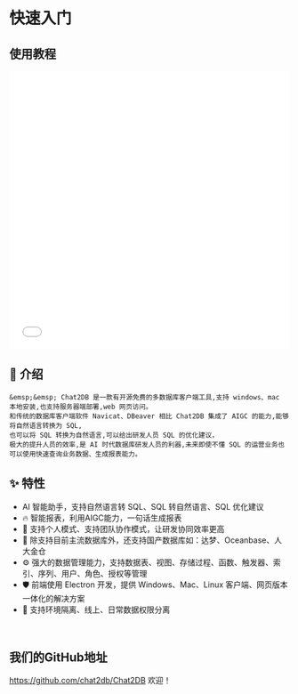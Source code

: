  # 快速入门

## 使用教程
<iframe src="//player.bilibili.com/player.html?aid=659372917&bvid=BV1yh4y1r7NF&cid=1223366275&page=1&autoplay=0" width="100%" height="500" scrolling="no" border="0" frameborder="no" framespacing="0" allowfullscreen="true"  sandbox="allow-top-navigation allow-same-origin allow-forms allow-scripts"> </iframe>

## 📖 介绍
    &emsp;&emsp; Chat2DB 是一款有开源免费的多数据库客户端工具,支持 windows、mac 本地安装,也支持服务器端部署,web 网页访问。
    和传统的数据库客户端软件 Navicat、DBeaver 相比 Chat2DB 集成了 AIGC 的能力,能够将自然语言转换为 SQL,
    也可以将 SQL 转换为自然语言,可以给出研发人员 SQL 的优化建议，
    极大的提升人员的效率,是 AI 时代数据库研发人员的利器,未来即使不懂 SQL 的运营业务也可以使用快速查询业务数据、生成报表能力。

    

## ✨ 特性

- AI 智能助手，支持自然语言转 SQL、SQL 转自然语言、SQL 优化建议    
- 🔥 智能报表，利用AIGC能力，一句话生成报表    
- 👭 支持个人模式、支持团队协作模式，让研发协同效率更高    
- 🔌 除支持目前主流数据库外，还支持国产数据库如：达梦、Oceanbase、人大金仓    
- ⚙️ 强大的数据管理能力，支持数据表、视图、存储过程、函数、触发器、索引、序列、用户、角色、授权等管理    
- 🛡 前端使用 Electron 开发，提供 Windows、Mac、Linux 客户端、网页版本一体化的解决方案    
- 🎁 支持环境隔离、线上、日常数据权限分离  
<br/>


  ## 我们的GitHub地址
  https://github.com/chat2db/Chat2DB
  欢迎！



